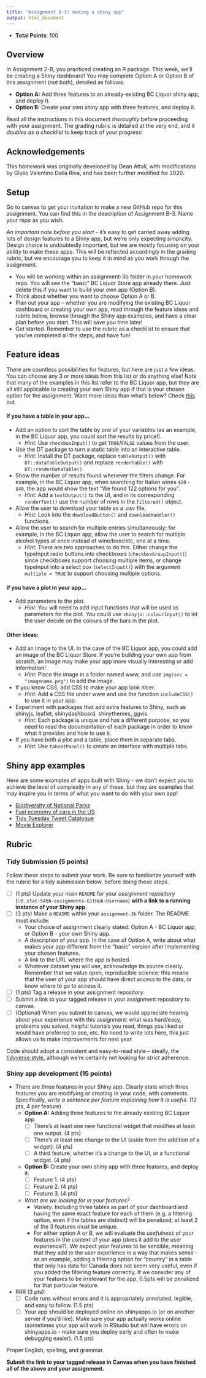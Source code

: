 ```yaml
---
title: "Assignment B-3: making a shiny app"
output: html_document
---
```


+ __Total Points__: 100

## Overview

In Assignment 2-B, you practiced creating an R package. This week, we'll be creating a Shiny dashboard! You may complete Option A or Option B of this assignment (*not both*), detailed as follows:

+ **Option A:** Add three features to an already-existing BC Liquor shiny app, and deploy it.
+ **Option B:** Create your own shiny app with three features, and deploy it.

Read all the instructions in this document *thoroughly* before proceeding with your assignment. The grading rubric is detailed at the very end, and *it doubles as a checklist* to keep track of your progress!

## Acknowledgements

This homework was originally developed by Dean Attali, with modifications by Giulio Valentino Dalla Riva, and has been further modified for 2020.

## Setup 

Go to canvas to get your invitation to make a new GitHub repo for this assignment. You can find this in the description of Assignment B-3. Name your repo as you wish.

*An important note before you start* - it's easy to get carried away adding lots of design features to a Shiny app, but we're only expecting simplicity. Design choice is undoubtedly important, but we are mostly focusing on your ability to make these apps. This will be reflected accordingly in the grading rubric, but we encourage you to keep it in mind as you work through the assignment.

+ You will be working within an assignment-3b folder in your homework repo. You will see the "basic" BC Liquor Store app already there. Just delete this if you want to build your own app (Option B).
+ Think about whether you want to choose Option A or B.
+ Plan out your app - whether you are modifying the existing BC Liquor dashboard or creating your own app, read through the feature ideas and rubric below, browse through the Shiny app examples, and have a clear plan before you start. This will save you time later!
+ Get started. Remember to use the rubric as a checklist to ensure that you've completed all the steps, and have fun!

## Feature ideas 

There are countless possibilities for features, but here are just a few ideas. You can choose any 3 or more ideas from this list or do anything else! Note that many of the examples in this list refer to the BC Liquor app, but they are all still applicable to creating your own Shiny app if that is your chosen option for the assignment. Want more ideas than what's below? Check [this](https://rstudio.github.io/shiny/tutorial/#welcome) out.

#### If you have a table in your app...

+ Add an option to sort the table by one of your variables (as an example, in the BC Liquor app, you could sort the results by price!). 
  + *Hint:* Use `checkboxInput()` to get `TRUE`/`FALSE` values from the user.
  
+ Use the DT package to turn a static table into an interactive table. 
  + *Hint:* Install the DT package, replace `tableOutput()` with `DT::dataTableOutput()` and replace `renderTable()` with `DT::renderDataTable()`.
  
+ Show the number of results found whenever the filters change. For example, in the BC Liquor app, when searching for Italian wines `$20` - `$40`, the app would show the text "We found 122 options for you". 
  + *Hint:* Add a `textOutput()` to the UI, and in its corresponding `renderText()` use the number of rows in the `filtered()` object.
  
+ Allow the user to download your table as a .csv file. 
  + *Hint:* Look into the `downloadButton()` and `downloadHandler()` functions.
  
+ Allow the user to search for multiple entries simultaneously; for example, in the BC Liquor app, allow the user to search for multiple alcohol types at once instead of wine/beer/etc, one at a time. 
  + *Hint:* There are two approaches to do this. Either change the typeInput radio buttons into checkboxes (`checkboxGroupInput()`) since checkboxes support choosing multiple items, or change typeInput into a select box (`selectInput()`) with the argument `multiple = TRUE` to support choosing multiple options.

#### If you have a plot in your app...

+ Add parameters to the plot. 
  + *Hint:* You will need to add input functions that will be used as parameters for the plot. You could use `shinyjs::colourInput()` to let the user decide on the colours of the bars in the plot.

#### Other ideas:

+ Add an image to the UI. In the case of the BC Liquor app, you could add an image of the BC Liquor Store. If you're building your own app from scratch, an image may make your app more visually interesting or add information! 
  + *Hint:* Place the image in a folder named www, and use `img(src = "imagename.png")` to add the image.

+ If you know CSS, add CSS to make your app look nicer. 
  + *Hint:* Add a CSS file under www and use the function `includeCSS()` to use it in your app.

+ Experiment with packages that add extra features to Shiny, such as shinyjs, leaflet, shinydashboard, shinythemes, ggvis. 
  + *Hint:* Each package is unique and has a different purpose, so you need to read the documentation of each package in order to know what it provides and how to use it.

+ If you have both a plot and a table, place them in separate tabs. 
  + *Hint:* Use `tabsetPanel()` to create an interface with multiple tabs.
  
## Shiny app examples

Here are some examples of apps built with Shiny - we don't expect you to achieve the level of complexity in any of these, but they are examples that may inspire you in terms of what you want to do with your own app!

+ [Biodiversity of National Parks](https://abenedetti.shinyapps.io/bioNPS/?_ga=2.2513072.1250661063.1604984182-1784159993.1567907747)
+ [Fuel economy of cars in the US](https://jgassen.shinyapps.io/expand_fuel_economy/?_ga=2.232610335.1250661063.1604984182-1784159993.1567907747)
+ [Tidy Tuesday Tweet Catalogue](https://nsgrantham.shinyapps.io/tidytuesdayrocks/?_ga=2.224403354.1250661063.1604984182-1784159993.1567907747)
+ [Movie Explorer](http://shiny.rstudio-staging.com/gallery/movie-explorer.html)

## Rubric

### Tidy Submission (5 points)

Follow these steps to submit your work. Be sure to familiarize yourself with the rubric for a tidy submission below, before doing these steps.

- [ ] (1 pts) Update your main `README` for your _assignment repository_ (i.e. `stat-545b-assignments-GitHub-Username`) **with a link to a running instance of your Shiny app.** 
- [ ] (3 pts) Make a `README` within your `assignment-3b` folder. The README must include:
  - Your choice of assignment clearly stated: Option A - BC Liquor app, or Option B - your own Shiny app.
  - A description of your app. In the case of Option A, write about what makes your app different from the "basic" version after implementing your chosen features.
  - A link to the URL where the app is hosted.
  - Whatever dataset you will use, acknowledge its source clearly. Remember that we value open, reproducible science: this means that the user of your app should have direct access to the data, or know where to go to access it.
- [ ] (1 pts) Tag a release in your assignment repository.
- [ ] Submit a link to your tagged release in your assignment repository to canvas. 
- [ ] (Optional) When you submit to canvas, we would appreciate hearing about your experience with this assignment: what was hard/easy, problems you solved, helpful tutorials you read, things you liked or would have preferred to see, etc. No need to write lots here, this just allows us to make improvements for next year.

Code should adopt a consistent and easy-to-read style -- ideally, the [tidyverse style](https://style.tidyverse.org/), although we're certainly not looking for strict adherence. 

### Shiny app development (15 points)

- There are three features in your Shiny app. Clearly state which three features you are modifying or creating in your code, with comments. Specifically, *write a sentence per feature explaining how it is useful*. (12 pts, 4 per feature)
  - **Option A:** Adding three features to the already existing BC Liquor app.
    - [ ] There's at least one new functional widget that modifies at least one output. (4 pts)
    - [ ] There's at least one change to the UI (aside from the addition of a widget). (4 pts)
    - [ ] A third feature, whether it's a change to the UI, or a functional widget. (4 pts)
  - **Option B:** Create your own shiny app with three features, and deploy it.
    - [ ] Feature 1. (4 pts)
    - [ ] Feature 2. (4 pts)
    - [ ] Feature 3. (4 pts)
  - *What are we looking for in your features?*
     + *Variety.* Including three tables as part of your dashboard and having the same exact feature for each of them (e.g. a filtering option, even if the tables are distinct) will be penalized; at least 2 of the 3 features must be unique. 
     + For either option A or B, we will evaluate the *usefulness* of your features in the context of your app (does it add to the user experience?). We expect your features to be sensible, meaning that they add to the user experience in a way that makes sense - as an example, adding a filtering option for "country" in a table that only has data for Canada does not seem very useful, even if you added the filtering feature correctly. If we consider any of your features to be irrelevant for the app, 0.5pts will be penalized for that particular feature.
     
- RRR (3 pts):
  - [ ] Code runs without errors and it is appropriately annotated, legible, and easy to follow. (1.5 pts)
  - [ ] Your app should be deployed online on shinyapps.io (or on another server if you'd like). Make sure your app actually works online (sometimes your app will work in RStudio but will have errors on shinyapps.io - make sure you deploy early and often to make debugging easier). (1.5 pts) 


Proper English, spelling, and grammar. 


**Submit the link to your tagged release in Canvas when you have finished all of the above and your assignment.**

